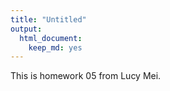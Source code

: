 ```yaml
---
title: "Untitled"
output: 
  html_document: 
    keep_md: yes
---
```


This is homework 05 from Lucy Mei.

